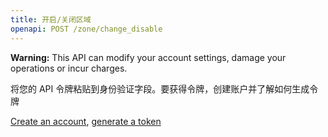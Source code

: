 ```yaml
---
title: 开启/关闭区域
openapi: POST /zone/change_disable
---
```

<Warning> **Warning:** This API can modify your account settings, damage your operations or incur charges.</Warning>

<Tip>
将您的 API 令牌粘贴到身份验证字段。要获得令牌，创建账户并了解如何生成令牌

[Create an account](https://brightdata.com/?hs_signup=1&utm_source=docs&utm_campaign=playground), [generate a token](/cn/api-reference/unlocker/api_token)
</Tip>
